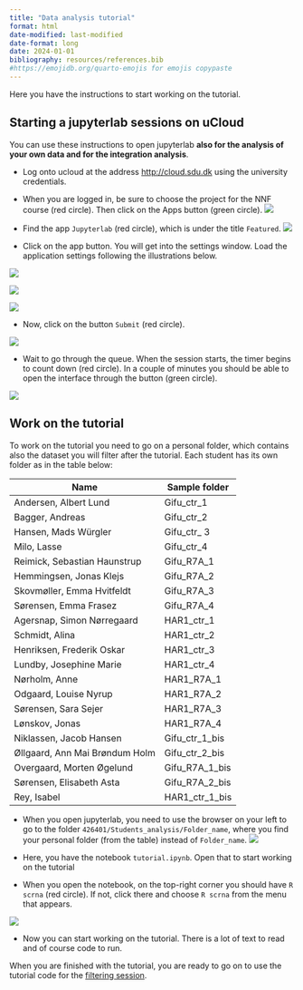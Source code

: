 ```yaml
---
title: "Data analysis tutorial"
format: html
date-modified: last-modified
date-format: long
date: 2024-01-01
bibliography: resources/references.bib
#https://emojidb.org/quarto-emojis for emojis copypaste
---
```


Here you have the instructions to start working on the tutorial. 

## Starting a jupyterlab sessions on uCloud

You can use these instructions to open jupyterlab **also for the analysis of your own data and for the integration analysis**.

* Log onto ucloud at the address [http://cloud.sdu.dk](http://cloud.sdu.dk) using the university credentials.


* When you are logged in, be sure to choose the project for the NNF course (red circle). Then click on the Apps button (green circle).
![](./img/dashboard.png)

* Find the app `Jupyterlab` (red circle), which is under the title `Featured`.
![](./img/chooseapp.png)

* Click on the app button. You will get into the settings window. Load the application settings following the illustrations below.

![](./img/setup_1.png)

![](./img/setup_2.png)

![](./img/setup_3.png)

* Now, click on the button `Submit` (red circle).

![](./img/submit.png)

* Wait to go through the queue. When the session starts, the timer begins to count down (red circle). In a couple of minutes you should be able to open the interface through the button (green circle).

![](./img/running.png)

## Work on the tutorial

To work on the tutorial you need to go on a personal folder, which contains also the dataset you will filter after the tutorial. Each student has its own folder as in the table below:

| Name | Sample folder |
|---|---|
| Andersen, Albert Lund  | Gifu_ctr_1  |
| Bagger, Andreas	  | Gifu_ctr_2  |
| Hansen, Mads Würgler	  | Gifu_ctr_ 3 |
| Milo, Lasse	  | Gifu_ctr_4  |
| Reimick, Sebastian Haunstrup  | Gifu_R7A_1  |
| Hemmingsen, Jonas Klejs  | Gifu_R7A_2  |
| Skovmøller, Emma Hvitfeldt  | Gifu_R7A_3  |
| Sørensen, Emma Frasez  | Gifu_R7A_4  |
|Agersnap, Simon Nørregaard | HAR1_ctr_1 |
| Schmidt, Alina | HAR1_ctr_2 |
|Henriksen, Frederik Oskar | HAR1_ctr_3  |
|Lundby, Josephine Marie | HAR1_ctr_4 |
|Nørholm, Anne | HAR1_R7A_1 |
|Odgaard, Louise Nyrup | HAR1_R7A_2 |
|Sørensen, Sara Sejer | HAR1_R7A_3 |
|Lønskov, Jonas | HAR1_R7A_4 |
|Niklassen, Jacob Hansen | Gifu_ctr_1_bis |
|Øllgaard, Ann Mai Brøndum Holm | Gifu_ctr_2_bis |
|Overgaard, Morten Øgelund | Gifu_R7A_1_bis |
|Sørensen, Elisabeth Asta | Gifu_R7A_2_bis |
|Rey, Isabel | HAR1_ctr_1_bis |

* When you open jupyterlab, you need to use the browser on your left to go to the folder `426401/Students_analysis/Folder_name`, where you find your personal folder (from the table) instead of `Folder_name`.
![](./img/browser.png)

* Here, you have the notebook `tutorial.ipynb`. Open that to start working on the tutorial
* When you open the notebook, on the top-right corner you should have `R scrna` (red circle). If not, click there and choose `R scrna` from the menu that appears.

![](./img/notebook.png)

* Now you can start working on the tutorial. There is a lot of text to read and of course code to run.

When you are finished with the tutorial, you are ready to go on to use the tutorial code for the [filtering session](./filtering.md).